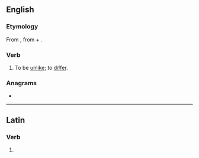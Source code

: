 ==English==

===Etymology===
From {{etyl|la|en}} {{m|la|ablūdō||differ from}}, from {{m|la|ab||from}} + {{m|la|lūdō||play; trick}}.

===Verb===
{{en-verb|ablud}}

# {{lb|en|obsolete}} To be [[unlike]]; to [[differ]].
#: {{rfquotek|Bishop Hall}}

===Anagrams===
* {{l|en|belaud}}

----

==Latin==

===Verb===
{{la-verb-form|ablūde}}

# {{inflection of|ablūdō||2|s|pres|actv|impr|lang=la}}